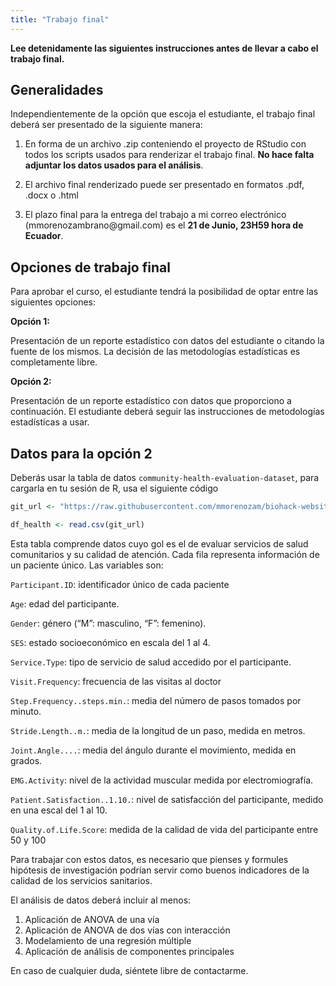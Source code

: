 ---
title: "Trabajo final"
---

::: {.callout-important}
**Lee detenidamente las siguientes instrucciones antes de llevar a cabo el trabajo final.**
:::

## Generalidades

Independientemente de la opción que escoja el estudiante, el trabajo final deberá ser presentado de la siguiente manera:

1.    En forma de un archivo .zip conteniendo el proyecto de RStudio con todos los scripts usados para renderizar el trabajo final. **No hace falta adjuntar los datos usados para el análisis**.

2.    El archivo final renderizado puede ser presentado en formatos .pdf, .docx o .html

3.    El plazo final para la entrega del trabajo a mi correo electrónico (mmorenozambrano@gmail.com) es el **21 de Junio, 23H59 hora de Ecuador**.


## Opciones de trabajo final

Para aprobar el curso, el estudiante tendrá la posibilidad de optar entre las siguientes opciones:

**Opción 1:**

Presentación de un reporte estadístico con datos del estudiante o citando la fuente de los mismos. La decisión de las metodologías estadísticas es completamente libre.


**Opción 2:**

Presentación de un reporte estadístico con datos que proporciono a continuación. El estudiante deberá seguir las instrucciones de metodologías estadísticas a usar.

## Datos para la opción 2

Deberás usar la tabla de datos `community-health-evaluation-dataset`, para cargarla en tu sesión de R, usa el siguiente código

```{r, echo=T, eval=F}
git_url <- "https://raw.githubusercontent.com/mmorenozam/biohack-website/refs/heads/main/data/community_health_evaluation_dataset.csv"

df_health <- read.csv(git_url)
```

Esta tabla comprende datos cuyo gol es el de evaluar servicios de salud comunitarios y su calidad de atención. Cada fila representa información de un paciente único. Las variables son:

`Participant.ID`: identificador único de cada paciente

`Age`: edad del participante.

`Gender`: género ("M": masculino, "F": femenino).

`SES`: estado socioeconómico en escala del 1 al 4.

`Service.Type`: tipo de servicio de salud accedido por el participante.

`Visit.Frequency`: frecuencia de las visitas al doctor

`Step.Frequency..steps.min.`: media del número de pasos tomados por minuto.

`Stride.Length..m.`: media de la longitud de un paso, medida en metros.

`Joint.Angle....`: media del ángulo durante el movimiento, medida en grados.

`EMG.Activity`: nivel de la actividad muscular medida por electromiografía.

`Patient.Satisfaction..1.10.`: nivel de satisfacción del participante, medido en una escal del 1 al 10.

`Quality.of.Life.Score`: medida de la calidad de vida del participante entre 50 y 100

Para trabajar con estos datos, es necesario que pienses y formules hipótesis de investigación podrían servir como buenos indicadores de la calidad de los servicios sanitarios. 

El análisis de datos deberá incluir al menos:

1.    Aplicación de ANOVA de una vía
2.    Aplicación de ANOVA de dos vías con interacción
3.    Modelamiento de una regresión múltiple
4.    Aplicación de análisis de componentes principales

En caso de cualquier duda, siéntete libre de contactarme.